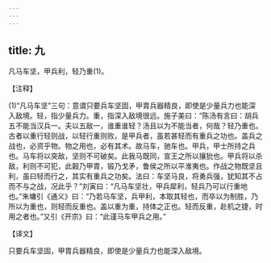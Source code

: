 ```yaml
---
---
---
```

title: 九
---



凡马车坚，甲兵利，轻乃重(1)。

【注释】

(1)“凡马车坚”三句：意谓只要兵车坚固，甲胄兵器精良，即使是少量兵力也能深入敌境。轻，指少量兵力。重，指深入敌境很远。施子美曰：“陈汤有言曰：胡兵五不能当汉兵一。夫以五敌一，谁重谁轻？汤且以为不能当者，何哉？轻乃重也。古者以重行轻则战，以轻行重则败，是甲兵者，虽若甚轻而有重兵之功也。盖兵之战也，必资乎物。物之用也，必有其术。故马车，驰车也。甲兵，甲士所持之兵也。马车将以突敌，坚则不可破矣。此我马既同，宣王之所以攘狁也。甲兵将以杀敌，利则不可犯，此穀乃甲胄，锻乃戈矛，鲁侯之所以平淮夷也。作战之物既坚且利，虽曰轻而行之，其实有重兵之功矣。法曰：车坚马良，将勇兵强，犹知其不占而不与之战，况此乎？”刘寅曰：“凡马车坚壮，甲兵犀利，轻兵乃可以行重地也。”朱墉引《通义》曰：“乃若马车坚，兵甲利，本取其轻也，而卒以为制胜，乃所以为重也，则轻而反重也。盖以重为重，持体之正也。轻而反重，赴机之捷，时用之者也。”又引《开宗》曰：“此谨马车甲兵之用。”

【译文】

只要兵车坚固，甲胄兵器精良，即使是少量兵力也能深入敌境。